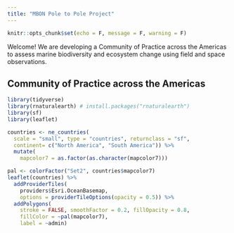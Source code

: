 ```yaml
---
title: "MBON Pole to Pole Project"
---
```


```r
knitr::opts_chunk$set(echo = F, message = F, warning = F)
```

Welcome! We are developing a Community of Practice across the Americas to assess marine biodiversity and ecosystem change using field and space observations.

## Community of Practice across the Americas

```r
library(tidyverse)
library(rnaturalearth) # install.packages("rnaturalearth")
library(sf)
library(leaflet)

countries <- ne_countries(
  scale = "small", type = "countries", returnclass = "sf",
  continent= c("North America", "South America")) %>%
  mutate(
    mapcolor7 = as.factor(as.character(mapcolor7)))

pal <- colorFactor("Set2", countries$mapcolor7)
leaflet(countries) %>%
  addProviderTiles(
    providers$Esri.OceanBasemap, 
    options = providerTileOptions(opacity = 0.5)) %>%
  addPolygons(
    stroke = FALSE, smoothFactor = 0.2, fillOpacity = 0.8,
    fillColor = ~pal(mapcolor7),
    label = ~admin)
```


